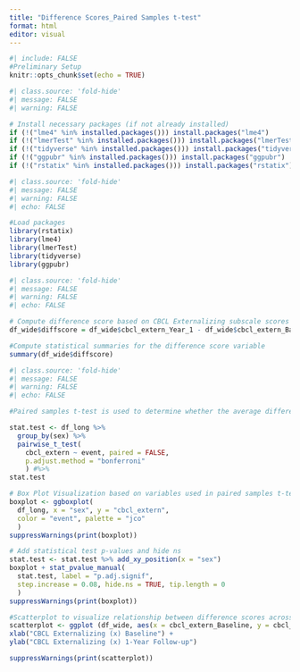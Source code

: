 ```yaml
---
title: "Difference Scores_Paired Samples t-test"
format: html
editor: visual
---
```


```r
#| include: FALSE
#Preliminary Setup
knitr::opts_chunk$set(echo = TRUE)
```

```r
#| class.source: 'fold-hide'
#| message: FALSE
#| warning: FALSE

# Install necessary packages (if not already installed)
if (!("lme4" %in% installed.packages())) install.packages("lme4")
if (!("lmerTest" %in% installed.packages())) install.packages("lmerTest")
if (!("tidyverse" %in% installed.packages())) install.packages("tidyverse")
if (!("ggpubr" %in% installed.packages())) install.packages("ggpubr")
if (!("rstatix" %in% installed.packages())) install.packages("rstatix")
```

```r
#| class.source: 'fold-hide'
#| message: FALSE
#| warning: FALSE
#| echo: FALSE

#Load packages
library(rstatix)
library(lme4)
library(lmerTest)
library(tidyverse)
library(ggpubr)
```

```r
#| class.source: 'fold-hide'
#| message: FALSE
#| warning: FALSE
#| echo: FALSE

# Compute difference score based on CBCL Externalizing subscale scores at baseline (t1) and 1-Year Follow-up (t2)
df_wide$diffscore = df_wide$cbcl_extern_Year_1 - df_wide$cbcl_extern_Baseline

#Compute statistical summaries for the difference score variable
summary(df_wide$diffscore)

```

```r
#| class.source: 'fold-hide'
#| message: FALSE
#| warning: FALSE
#| echo: FALSE

#Paired samples t-test is used to determine whether the average difference score on some outcome computed across two time points, differs between groups.

stat.test <- df_long %>%
  group_by(sex) %>%
  pairwise_t_test(
    cbcl_extern ~ event, paired = FALSE, 
    p.adjust.method = "bonferroni"
    ) #%>%
stat.test

# Box Plot Visualization based on variables used in paired samples t-test
boxplot <- ggboxplot(
  df_long, x = "sex", y = "cbcl_extern",
  color = "event", palette = "jco"
  )
suppressWarnings(print(boxplot))

# Add statistical test p-values and hide ns
stat.test <- stat.test %>% add_xy_position(x = "sex")
boxplot + stat_pvalue_manual(
  stat.test, label = "p.adj.signif", 
  step.increase = 0.08, hide.ns = TRUE, tip.length = 0
  )
suppressWarnings(print(boxplot))

#Scatterplot to visualize relationship between difference scores across groups
scatterplot <- ggplot (df_wide, aes(x = cbcl_extern_Baseline, y = cbcl_extern_Year_1, shape = sex)) + geom_point(size = 3) + geom_smooth(method = lm, se = F) +
xlab("CBCL Externalizing (x) Baseline") +
ylab("CBCL Externalizing (x) 1-Year Follow-up")

suppressWarnings(print(scatterplot))
```
